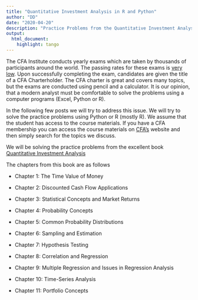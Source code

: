 ```yaml
---
title: "Quantitative Investment Analysis in R and Python"
author: "DD"
date: "2020-04-20"
description: "Practice Problems from the Quantitative Investment Analysis"
output:
  html_document:
    highlight: tango
---
```


The CFA Institute conducts yearly exams which are taken by thousands of participants around the world. The passing rates for these exams is [very low](https://www.cfainstitute.org/en/programs/cfa/exam/results-info). Upon successfully completing the exam, candidates are given the title of a CFA Charterholder. The CFA charter is great and covers many topics, but the exams are conducted using pencil and a calculator. It is our opinion, that a modern analyst must be comfortable to solve the problems using a computer programs (Excel, Python or R). 

In the following few posts we will try to address this issue. We will try to solve the practice problems using Python or R (mostly R). We assume that the student has access to the course materials. If you have a CFA membership you can access the course materials on [CFA's](https://www.cfainstitute.org/en/about/universities/professors/teaching-materials/quantitative-investment-analysis) website and then simply search for the topics we discuss.

We will be solving the practice problems from the excellent book [Quantitative Investment Analysis](https://www.amazon.com/Quantitative-Investment-Analysis-CFA-Institute/dp/111910422X)

The chapters from this book are as follows

- Chapter 1: The Time Value of Money

- Chapter 2: Discounted Cash Flow Applications

- Chapter 3: Statistical Concepts and Market Returns

- Chapter 4: Probability Concepts 

- Chapter 5: Common Probability Distributions

- Chapter 6: Sampling and Estimation

- Chapter 7: Hypothesis Testing

- Chapter 8: Correlation and Regression

- Chapter 9: Multiple Regression and Issues in Regression Analysis

- Chapter 10: Time-Series Analysis

- Chapter 11: Portfolio Concepts



